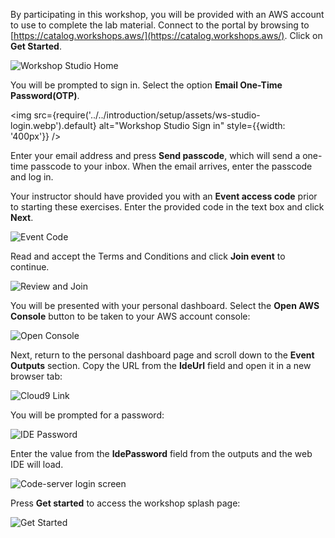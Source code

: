 By participating in this workshop, you will be provided with an AWS account to use to complete the lab material. Connect to the portal by browsing to [https://catalog.workshops.aws/](https://catalog.workshops.aws/). Click on **Get Started**.

![Workshop Studio Home](../../introduction/setup/assets/workshop-studio-home.webp)

You will be prompted to sign in. Select the option **Email One-Time Password(OTP)**.

<img src={require('../../introduction/setup/assets/ws-studio-login.webp').default} alt="Workshop Studio Sign in" style={{width: '400px'}} />

Enter your email address and press **Send passcode**, which will send a one-time passcode to your inbox. When the email arrives, enter the passcode and log in.

Your instructor should have provided you with an **Event access code** prior to starting these exercises. Enter the provided code in the text box and click **Next**.

![Event Code](../../introduction/setup/assets/event-code.webp)

Read and accept the Terms and Conditions and click **Join event** to continue.

![Review and Join](../../introduction/setup/assets/review-and-join.webp)

You will be presented with your personal dashboard. Select the **Open AWS Console** button to be taken to your AWS account console:

![Open Console](../../introduction/setup/assets/openconsole.webp)

Next, return to the personal dashboard page and scroll down to the **Event Outputs** section. Copy the URL from the **IdeUrl** field and open it in a new browser tab:

![Cloud9 Link](../../introduction/setup/assets/workshop-studio-06.png)

You will be prompted for a password:

![IDE Password](../../introduction/setup/assets/visual-studio-01.png)

Enter the value from the **IdePassword** field from the outputs and the web IDE will load.

![Code-server login screen](../../introduction/setup/assets/vscode-splash.webp)

Press **Get started** to access the workshop splash page:

![Get Started](../../introduction/setup/assets/workshop-event-page.webp)

